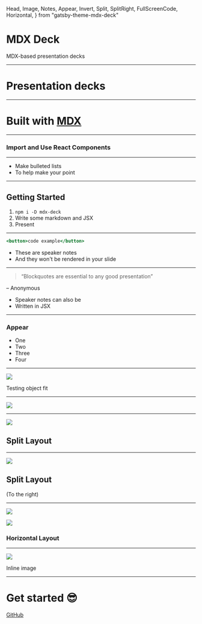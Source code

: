   Head,
  Image,
  Notes,
  Appear,
  Invert,
  Split,
  SplitRight,
  FullScreenCode,
  Horizontal,
} from "gatsby-theme-mdx-deck"


<Head>
  <title>mdx-deck</title>
  <meta
    name="twitter:card"
    content="summary_large_image"
  />
  <meta name="twitter:site" content="@jxnblk" />
  <meta name="twitter:title" content="mdx-deck" />
  <meta
    name="twitter:description"
    content="MDX-based presentation decks"
  />
  <meta
    name="twitter:image"
    content="https://jxnblk.com/mdx-deck/card.png"
  />
</Head>

# MDX Deck

MDX-based presentation decks

---

# Presentation decks

---

# Built with [MDX][]

[mdx]: https://github.com/mdx-js/mdx

---

### Import and Use React Components

<Counter />

---

- Make bulleted lists
- To help make your point

---

## Getting Started

1. `npm i -D mdx-deck`
2. Write some markdown and JSX
3. Present

---

```jsx
<button>code example</button>
```

<Notes>

- These are speaker notes
- And they won't be rendered in your slide

</Notes>

---

> “Blockquotes are essential to any good presentation”

– Anonymous

<Notes>
  <ul>
    <li>Speaker notes can also be</li>
    <li>Written in JSX</li>
  </ul>
</Notes>

---

### Appear

<ul>
  <Appear>
    <li>One</li>
    <li>Two</li>
    <li>Three</li>
    <li>Four</li>
  </Appear>
</ul>

---

<Image
  src="https://source.unsplash.com/random/768x2048?new_york"
  size="contain"
/>

<Notes>Testing object fit</Notes>

---

<Image src="https://images.unsplash.com/photo-1462331940025-496dfbfc7564?new_york&w=2048&q=20" />

---

<Split>

![](https://images.unsplash.com/photo-1462331940025-496dfbfc7564?new_york&w=2048&q=20)

## Split Layout

</Split>

---

<SplitRight>

![](https://images.unsplash.com/photo-1462331940025-496dfbfc7564?new_york&w=2048&q=20)

## Split Layout

(To the right)

</SplitRight>

---

<Horizontal>

![](https://source.unsplash.com/random/1024x768')

![](https://source.unsplash.com/random/1024x768')

### Horizontal Layout

</Horizontal>

---

![](https://images.unsplash.com/photo-1462331940025-496dfbfc7564?new_york&w=2048&h=1024&q=20&fit=crop)

Inline image

---

# Get started :sunglasses:

[GitHub](https://github.com/jxnblk/mdx-deck)
